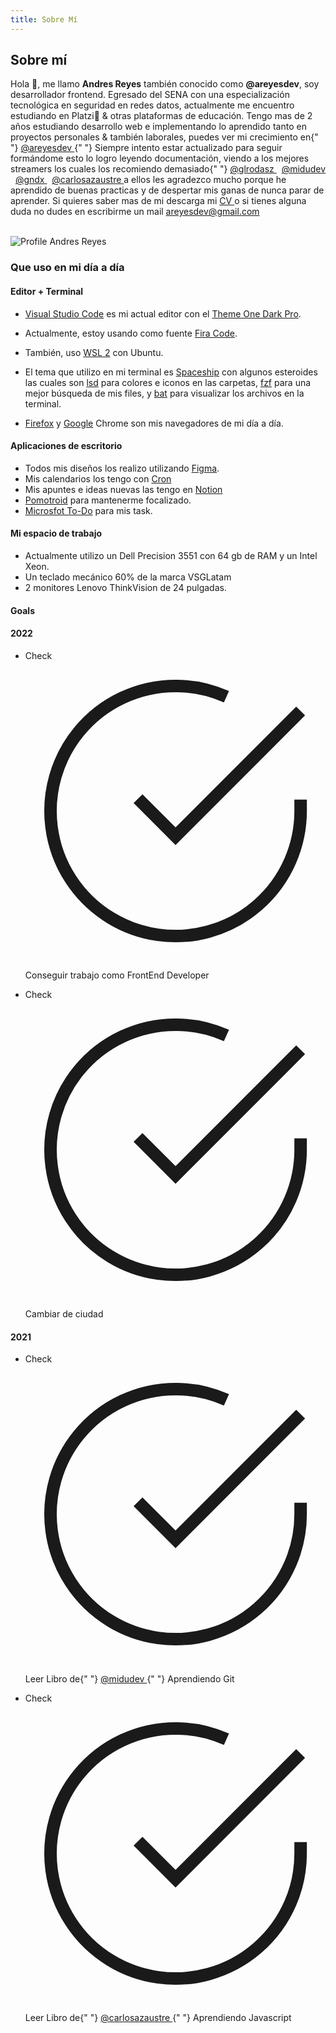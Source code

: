 ```yaml
---
title: Sobre Mí
---
```


## Sobre mí

<p className="pt-6">
  Hola 👋, me llamo <b>Andres Reyes</b> también conocido como <b>@areyesdev</b>,
  soy desarrollador frontend. Egresado del SENA con una especialización
  tecnológica en seguridad en redes datos, actualmente me encuentro estudiando
  en Platzi💚 & otras plataformas de educación. Tengo mas de 2 años estudiando
  desarrollo web e implementando lo aprendido tanto en proyectos personales &
  también laborales, puedes ver mi crecimiento en{" "}
  <a
    href="https:/github.com/areyesdev"
    target="_blank"
    rel="noopener noreferrer"
  >
    @areyesdev
  </a>{" "}
  Siempre intento estar actualizado para seguir formándome esto lo logro leyendo
  documentación, viendo a los mejores streamers los cuales los recomiendo
  demasiado{" "}
  <a
    href="https://www.twitch.tv/guillermorodas"
    target="_blank"
    rel="noopener noreferrer"
  >
    @glrodasz
  </a>
  &nbsp;
  <a
    href="https://www.twitch.tv/guillermorodas"
    target="_blank"
    rel="noopener noreferrer"
  >
    @midudev
  </a>
  &nbsp;
  <a
    href="https://www.twitch.tv/gndxdev"
    target="_blank"
    rel="noopener noreferrer"
  >
    @gndx
  </a>
  &nbsp; <a
    href="https://www.twitch.tv/guillermorodas"
    target="_blank"
    rel="noopener noreferrer"
  >
    @carlosazaustre
  </a>a ellos les agradezco mucho porque he aprendido de buenas practicas y de despertar
  mis ganas de nunca parar de aprender. Si quieres saber mas de mi descarga mi <a
    download="CV Andres Reyes"
    href="/CV.pdf"
  >
    CV
  </a> o si tienes alguna duda no dudes en escribirme un mail <a
    href="mailto:areyesdev@gmail.com"
    target="_blank"
    rel="noopener noreferrer"
  >
    areyesdev@gmail.com
  </a>
</p>

<br />
<Image
  width={672}
  height={436}
  src="/static/images/profile.png"
  alt="Profile Andres Reyes"
/>

<br />

### Que uso en mi día a día

#### Editor + Terminal

- [Visual Studio Code](https://code.visualstudio.com/) es mi actual editor con el [Theme One Dark Pro](https://marketplace.visualstudio.com/items?itemName=zhuangtongfa.Material-theme).

- Actualmente, estoy usando como fuente [Fira Code](https://github.com/tonsky/FiraCode).
- También, uso [WSL 2](https://docs.microsoft.com/en-us/windows/wsl/install) con Ubuntu.
- El tema que utilizo en mi terminal es [Spaceship](https://spaceship-prompt.sh/) con algunos esteroides las cuales son [lsd](https://github.com/Peltoche/lsd) para colores e iconos en las carpetas, [fzf](https://github.com/junegunn/fzf) para una mejor búsqueda de mis files, y [bat](https://github.com/sharkdp/bat) para visualizar los archivos en la terminal.
- [Firefox](https://www.mozilla.org/es-ES/firefox/developer/) y [Google](https://www.google.com/intl/es/chrome/?brand=UUXU&gclid=Cj0KCQiAmKiQBhClARIsAKtSj-n60c6NRRjLuw0skRB7ZxTBjW1hGVG1uwe0t-CSJdIuItLhHa6WY9MaAj1REALw_wcB&gclsrc=aw.ds) Chrome son mis navegadores de mi día a día.

#### Aplicaciones de escritorio

- Todos mis diseños los realizo utilizando [Figma](https://figma.com/).
- Mis calendarios los tengo con [Cron](https://cron.app/)
- Mis apuntes e ideas nuevas las tengo en [Notion](https://notion.so/)
- [Pomotroid](https://splode.github.io/pomotroid/) para mantenerme focalizado.
- [Microsfot To-Do](https://todo.microsoft.com/tasks/) para mis task.

#### Mi espacio de trabajo

- Actualmente utilizo un Dell Precision 3551 con 64 gb de RAM y un Intel Xeon.
- Un teclado mecánico 60% de la marca VSGLatam
- 2 monitores Lenovo ThinkVision de 24 pulgadas.

<h4 className="py-6 text-xl font-bold">Goals</h4>

#### 2022

<ul className="pt-2">
  <li className="mb-4 ml-2">
    <div className="flex items-center mb-2 text-green-700 dark:text-green-300">
      <span className="sr-only">Check</span>
      <svg className="h-4 w-4 mr-2" viewBox="0 0 24 24">
        <g
          fill="none"
          stroke="currentColor"
          strokeWidth="2"
          strokeLinecap="round"
          strokeLinejoin="round"
        >
          <path d="M22 11.08V12a10 10 0 11-5.93-9.14"></path>
          <path d="M22 4L12 14.01l-3-3"></path>
        </g>
      </svg>
      <p className=" text-lg text-gray-900 dark:text-gray-100">
        Conseguir trabajo como FrontEnd Developer
      </p>
    </div>
  </li>
  <li className="mb-4 ml-2">
    <div className="flex items-center mb-2 text-green-700 dark:text-green-300">
      <span className="sr-only">Check</span>
      <svg className="h-4 w-4 mr-2" viewBox="0 0 24 24">
        <g
          fill="none"
          stroke="currentColor"
          strokeWidth="2"
          strokeLinecap="round"
          strokeLinejoin="round"
        >
          <path d="M22 11.08V12a10 10 0 11-5.93-9.14"></path>
          <path d="M22 4L12 14.01l-3-3"></path>
        </g>
      </svg>
      <p className=" text-lg text-gray-900 dark:text-gray-100">
        Cambiar de ciudad
      </p>
    </div>
  </li>
</ul>

#### 2021

<ul className="pt-2">
  <li className="mb-4 ml-2">
    <div className="flex items-center mb-2 text-green-700 dark:text-green-300">
      <span className="sr-only">Check</span>
      <svg className="h-4 w-4 mr-2" viewBox="0 0 24 24">
        <g
          fill="none"
          stroke="currentColor"
          strokeWidth="2"
          strokeLinecap="round"
          strokeLinejoin="round"
        >
          <path d="M22 11.08V12a10 10 0 11-5.93-9.14"></path>
          <path d="M22 4L12 14.01l-3-3"></path>
        </g>
      </svg>
      <p className=" text-lg text-gray-900 dark:text-gray-100">
        Leer Libro de{" "}
        <a
          href="https://leanpub.com/aprendiendo-git"
          target="_blank"
          rel="noopener noreferrer"
        >
          @midudev
        </a>{" "}
        Aprendiendo Git
      </p>
    </div>
  </li>
  <li className="mb-4 ml-2">
    <div className="flex items-center mb-2 text-green-700 dark:text-green-300">
      <span className="sr-only">Check</span>
      <svg className="h-4 w-4 mr-2" viewBox="0 0 24 24">
        <g
          fill="none"
          stroke="currentColor"
          strokeWidth="2"
          strokeLinecap="round"
          strokeLinejoin="round"
        >
          <path d="M22 11.08V12a10 10 0 11-5.93-9.14"></path>
          <path d="M22 4L12 14.01l-3-3"></path>
        </g>
      </svg>
      <p className=" text-lg text-gray-900 dark:text-gray-100">
        Leer Libro de{" "}
        <a
          href="https://leanpub.com/aprendiendo-javascript"
          target="_blank"
          rel="noopener noreferrer"
        >
          @carlosazaustre
        </a>{" "}
        Aprendiendo Javascript
      </p>
    </div>
  </li>
</ul>
